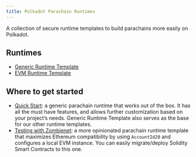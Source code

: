 ```yaml
---
title: Polkadot Parachain Runtimes
---
```


A collection of secure runtime templates to build parachains more easily on Polkadot.

## Runtimes
* [Generic Runtime Template](/substrate-runtimes/runtimes/generic)
* [EVM Runtime Template](/substrate-runtimes/runtimes/evm)

## Where to get started
* [Quick Start](/substrate-runtimes/guides/quick_start): a generic parachain runtime that works out of the box. It has all the must have features, and allows further customization based on your project’s needs. Generic Runtime Template also serves as the base for our other runtime templates.
* [Testing with Zombienet](/substrate-runtimes/guides/testing_with_zombienet): a more opinionated parachain runtime template that maximizes Ethereum compatibility by using `AccountId20` and configures a local EVM instance. You can easily migrate/deploy Solidity Smart Contracts to this one.
